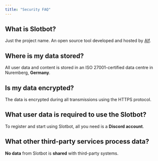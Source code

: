 ```yaml
---
title: "Security FAQ"
---
```


## What is Slotbot?

Just the project name. An open source tool developed and hosted by [Alf](https://docs.webalf.de/).

## Where is my data stored?

All user data and content is stored in an ISO 27001-certified data centre in Nuremberg, **Germany**.

## Is my data encrypted?

The data is encrypted during all transmissions using the HTTPS protocol.

## What user data is required to use the Slotbot?

To register and start using Slotbot, all you need is a **Discord account**.

## What other third-party services process data?

**No data** from Slotbot is **shared** with third-party systems.

